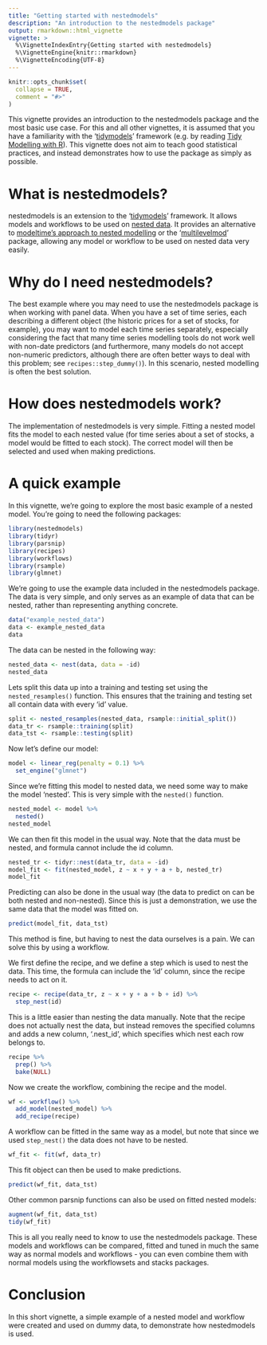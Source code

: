 ```yaml
---
title: "Getting started with nestedmodels"
description: "An introduction to the nestedmodels package"
output: rmarkdown::html_vignette
vignette: >
  %\VignetteIndexEntry{Getting started with nestedmodels}
  %\VignetteEngine{knitr::rmarkdown}
  %\VignetteEncoding{UTF-8}
---
```


```r
knitr::opts_chunk$set(
  collapse = TRUE,
  comment = "#>"
)
```

This vignette provides an introduction to the nestedmodels package and the most basic use case. For this and all other vignettes, it is assumed that you have a familiarity with the '[tidymodels](https://www.tidymodels.org/)' framework (e.g. by reading [Tidy Modelling with R](https://www.tmwr.org/)). This vignette does not aim to teach good statistical practices, and instead demonstrates how to use the package as simply as possible.

# What is nestedmodels?
nestedmodels is an extension to the '[tidymodels](https://www.tidymodels.org/)' framework. It allows models and workflows to be used on [nested data](https://tidyr.tidyverse.org/articles/nest.html). It provides an alternative to [modeltime's approach to nested modelling](https://business-science.github.io/modeltime/articles/nested-forecasting.html) or the '[multilevelmod](https://multilevelmod.tidymodels.org/)' package, allowing any model or workflow to be used on nested data very easily.

# Why do I need nestedmodels?
The best example where you may need to use the nestedmodels package is when working with panel data. When you have a set of time series, each describing a different object (the historic prices for a set of stocks, for example), you may want to model each time series separately, especially considering the fact that many time series modelling tools do not work well with non-date predictors (and furthermore, many models do not accept non-numeric predictors, although there are often better ways to deal with this problem; see `recipes::step_dummy()`). In this scenario, nested modelling is often the best solution.

# How does nestedmodels work?
The implementation of nestedmodels is very simple. Fitting a nested model fits the model to each nested value (for time series about a set of stocks, a model would be fitted to each stock). The correct model will then be selected and used when making predictions.

# A quick example
In this vignette, we're going to explore the most basic example of a nested model. You're going to need the following packages:

```r
library(nestedmodels)
library(tidyr)
library(parsnip)
library(recipes)
library(workflows)
library(rsample)
library(glmnet)
```

We're going to use the example data included in the nestedmodels package. The data is very simple, and only serves as an example of data that can be nested, rather than representing anything concrete.

```r
data("example_nested_data")
data <- example_nested_data
data
```

The data can be nested in the following way:

```r
nested_data <- nest(data, data = -id)
nested_data
```
Lets split this data up into a training and testing set using the `nested_resamples()` function. This ensures that the training and testing set all contain data with every 'id' value.

```r
split <- nested_resamples(nested_data, rsample::initial_split())
data_tr <- rsample::training(split)
data_tst <- rsample::testing(split)
```

Now let's define our model:

```r
model <- linear_reg(penalty = 0.1) %>%
  set_engine("glmnet")
```

Since we're fitting this model to nested data, we need some way to make the model 'nested'. This is very simple with the `nested()` function.

```r
nested_model <- model %>%
  nested()
nested_model
```

We can then fit this model in the usual way. Note that the data must be nested, and formula cannot include the id column.

```r
nested_tr <- tidyr::nest(data_tr, data = -id)
model_fit <- fit(nested_model, z ~ x + y + a + b, nested_tr)
model_fit
```

Predicting can also be done in the usual way (the data to predict on can be both nested and non-nested). Since this is just a demonstration, we use the same data that the model was fitted on.

```r
predict(model_fit, data_tst)
```

This method is fine, but having to nest the data ourselves is a pain. We can solve this by using a workflow.

We first define the recipe, and we define a step which is used to nest the data. This time, the formula can include the 'id' column, since the recipe needs to act on it.

```r
recipe <- recipe(data_tr, z ~ x + y + a + b + id) %>%
  step_nest(id)
```

This is a little easier than nesting the data manually. Note that the recipe does not actually nest the data, but instead removes the specified columns and adds a new column, '.nest_id', which specifies which nest each row belongs to.

```r
recipe %>%
  prep() %>%
  bake(NULL)
```

Now we create the workflow, combining the recipe and the model.

```r
wf <- workflow() %>%
  add_model(nested_model) %>%
  add_recipe(recipe)
```

A workflow can be fitted in the same way as a model, but note that since we used `step_nest()` the data does not have to be nested.

```r
wf_fit <- fit(wf, data_tr)
```

This fit object can then be used to make predictions.

```r
predict(wf_fit, data_tst)
```

Other common parsnip functions can also be used on fitted nested models:

```r
augment(wf_fit, data_tst)
tidy(wf_fit)
```

This is all you really need to know to use the nestedmodels package. These models and workflows can be compared, fitted and tuned in much the same way as normal models and workflows - you can even combine them with normal models using the workflowsets and stacks packages.

# Conclusion
In this short vignette, a simple example of a nested model and workflow were created and used on dummy data, to demonstrate how nestedmodels is used.
